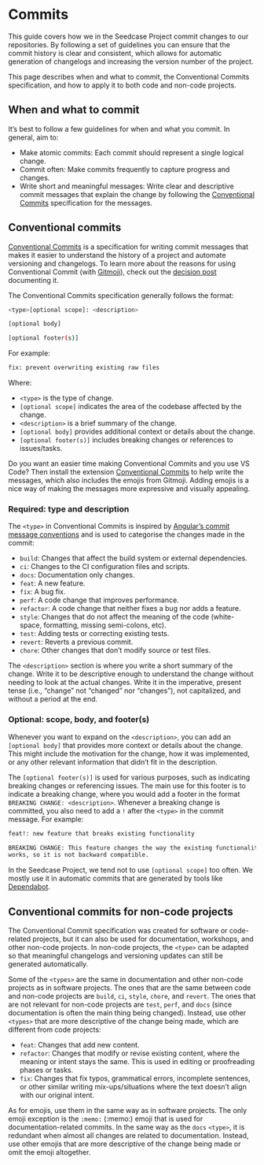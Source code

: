 # Commits

This guide covers how we in the Seedcase Project commit changes to our
repositories. By following a set of guidelines you can ensure that the commit
history is clear and consistent, which allows for automatic
generation of changelogs and increasing the version number of the project.

This page describes when and what to commit, the Conventional
Commits specification, and how to apply it to both code and non-code
projects.

## When and what to commit

It's best to follow a few guidelines for when and what you
commit. In general, aim to:

-   Make atomic commits: Each commit should represent a single logical
    change.
-   Commit often: Make commits frequently to capture progress and
    changes.
-   Write short and meaningful messages: Write clear and descriptive
    commit messages that explain the change by following the [Conventional Commits](#conventional-commits)
    specification for the messages.

## Conventional commits {#conventional-commits}

[Conventional Commits](https://www.conventionalcommits.org/en/v1.0.0/)
is a specification for writing commit messages that makes it easier to
understand the history of a project and automate versioning and
changelogs. 
To learn more about the reasons for using Conventional Commit (with [Gitmoji](https://gitmoji.dev/)), check out the [decision
post](https://decisions.seedcase-project.org/why-conventional-commits/)
documenting it.

The Conventional Commits specification generally follows the format:

``` bash
<type>[optional scope]: <description>

[optional body]

[optional footer(s)]
```

For example:

``` bash
fix: prevent overwriting existing raw files
```

Where:

-   `<type>` is the type of change.
-   `[optional scope]` indicates the area of the codebase affected by
    the change.
-   `<description>` is a brief summary of the change.
-   `[optional body]` provides additional context or details about the
    change.
-   `[optional footer(s)]` includes breaking changes or references to
    issues/tasks.

::: callout-tip
Do you want an easier time making Conventional Commits and you use VS Code? 
Then install the extension [Conventional
Commits](https://marketplace.visualstudio.com/items?itemName=vivaxy.vscode-conventional-commits)
to help write the messages, which also includes the emojis from Gitmoji.
Adding emojis is a nice way of making the messages more expressive and visually appealing.
:::

### Required: type and description

The `<type>` in Conventional Commits is inspired by [Angular's commit
message
conventions](https://github.com/angular/angular/blob/22b96b9/CONTRIBUTING.md#-commit-message-guidelines)
and is used to categorise the changes made in the commit:

-   `build`: Changes that affect the build system or external
    dependencies.
-   `ci`: Changes to the CI configuration files and scripts.
-   `docs`: Documentation only changes.
-   `feat`: A new feature.
-   `fix`: A bug fix.
-   `perf`: A code change that improves performance.
-   `refactor`: A code change that neither fixes a bug nor adds a
    feature.
-   `style`: Changes that do not affect the meaning of the code
    (white-space, formatting, missing semi-colons, etc).
-   `test`: Adding tests or correcting existing tests.
-   `revert`: Reverts a previous commit.
-   `chore`: Other changes that don't modify source or test files.

The `<description>` section is where you write a short summary of the change. 
Write it to be 
descriptive enough to understand the change without needing to look at
the actual changes. Write it in the imperative, present tense
(i.e., "change" not "changed" nor "changes"), not capitalized, and
without a period at the end.

### Optional: scope, body, and footer(s)


Whenever you want to expand on the `<description>`, you can add an
`[optional body]` that provides more context or details about the
change. This might include the motivation for the change, how it was
implemented, or any other relevant information that didn't fit in the
description.

The `[optional footer(s)]` is used for various purposes, such as
indicating breaking changes or referencing issues. The main use for this
footer is to indicate a breaking change, where you would add a footer in
the format `BREAKING CHANGE: <description>`. Whenever a breaking change
is committed, you also need to add a `!` after the `<type>` in the commit message. For example:

``` md
feat!: new feature that breaks existing functionality

BREAKING CHANGE: This feature changes the way the existing functionality
works, so it is not backward compatible.
```

::: callout-tip
In the Seedcase Project, we tend not to use `[optional scope]` too
often. We mostly use it in automatic commits that are generated by tools like
[Dependabot](https://github.com/dependabot).
:::

## Conventional commits for non-code projects

The Conventional Commit specification was created for software or
code-related projects, but it can also be used for documentation, workshops,
and other non-code projects. In non-code projects, the `<type>` can be 
adapted so that meaningful changelogs and versioning updates can still be
generated automatically.

Some of the `<types>` are the same in documentation and other non-code
projects as in software projects. The ones that are the same between code and non-code projects are `build`, `ci`, `style`,
`chore`, and `revert`. The ones that are not relevant for non-code projects are `test`, `perf`, and `docs` (since documentation is often the main thing being changed).
Instead, use other `<types>` that are more descriptive of the
change being made, which are different from code projects:

-   `feat`: Changes that add new content.
-   `refactor`: Changes that modify or revise existing content, where
    the meaning or intent stays the same. This is used in editing or
    proofreading phases or tasks.
-   `fix`: Changes that fix typos, grammatical errors, incomplete
    sentences, or other similar writing mix-ups/situations where the
    text doesn't align with our original intent.


As for emojis, use them in the same way as in software
projects. The only emoji exception is the `:memo:` (:memo:) emoji that
is used for documentation-related commits. In the same way as the `docs`
`<type>`, it is redundant when almost all changes are related to
documentation. Instead, use other emojis that are more descriptive of
the change being made or omit the emoji altogether.
